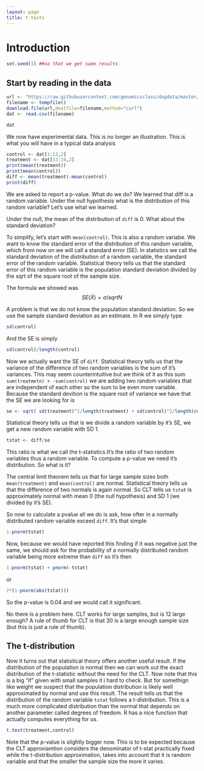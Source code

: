 ```yaml
---
layout: page
title: t-tests
---
```


# Introduction

```r
set.seed(1) ##so that we get same results
```

## Start by reading in the data
```r
url <- "https://raw.githubusercontent.com/genomicsclass/dagdata/master/inst/extdata/femaleMiceWeights.csv"
filename <- tempfile()
download.file(url,destfile=filename,method="curl")
dat <- read.csv(filename)
```


```r
dat
```

We now have experimental data. This is no longer an illustration. This is what you will have in a typical data analysis

```r
control <- dat[1:12,2]
treatment <- dat[13:24,2]
print(mean(treatment))
print(mean(control))
diff <- mean(treatment)-mean(control)
print(diff)
```

We are asked to report a p-value. What do we do?
We learned that diff is a random variable. Under the null hypothesis what is the distribution of this random variable? Let's use what we learned.

Under the null, the mean of the distribution of `diff` is 0. What about the standard deviation? 

To simplify, let's start with `mean(control)`. This is also a random variabe. We want to know the standard error of the distribution of this random variable, which from now on we will call a standard error (SE). In statistics we call the standard deviation of the distribution of a random variable, the standard error of the random variable. Statistical theory tells us that the standard error of this random variable is the population standard deviation divided by the sqrt of the square root of the sample size. 

The formula we showed was
$$ SE(\bar{X}) = \sigma / sqrt{N}$$

A problem is that we do not know the population standard deviation. So we use the sample standard deviation as an estimate. In R we simply type

```r
sd(control)
```

And the SE is simply

```r
sd(control)/length(control)
```

Now we actually want the SE of `diff`. Statistical theory tells us that the variance of the difference of two random variables is the sum of it's variances. This may seem counterintuitive but we think of it as this sum `sum(treatmetn) + -sum(control)` we are adding two random variables that are independent of each other so the sum to be even more variable. Because the standard devition is the square root of variance we have that the SE we are looking for is 

```r
se <- sqrt( sd(treatment)^2/length(treatment) + sd(control)^2/length(control))
```

Statistical theory tells us that is we divide a random variable by it's SE, we get a new random variable with SD 1.

```r
tstat <- diff/se 
```

This ratio is what we call the t-statistics.It's the ratio of two random variables thus a random variable. To compute a p-value we need it's distribution. So what is it?

The central limit theorem tells us that for large sample sizes both `mean(treatment)` and `mean(control)` are normal. Statistical theory tells us that the difference of two normals is again normal. So CLT tells us `tstat` is  approximately normal with mean 0 (the null hypothesis) and SD 1 (we divided by it's SE). 

So now to calculate a pvalue all we do is ask, how ofter in a normally distributed random variable exceed `diff`. It's that simple

```r
1-pnorm(tstat)
```

Now, because we would have reported this finding if it was negative just the same, we should ask for the probability of a normally distributed random variable being more extreme than `diff` so it's then

```r
1-pnorm(tstat) + pnorm(-tstat)
```
or 
```r
2*(1-pnorm(abs(tstat)))
```

So the p-value is 0.04 and we would call it significant.

No there is a problem here. CLT works for large samples, but is 12 large enough? A rule of thumb for CLT is that 30 is a large enough sample size (but this is just a rule of thumb). 

## The t-distribution
Now it turns out that statistical theory offers another useful result. If the distribution of the population is normal then we can work out the exact distribution of the t-statistic without the need for the CLT. Now note that this is a big "if" given with small samples it i hard to check. But for somethign like weight we suspect that the population distribution is likely well approximated by normal and use this result. The result tells us that the distribution of the random variable `tstat` follows a t-distribution. This is a much more complicated distribution than the normal that depends on another parameter called degrees of freedom. R has a nice function that actually computes everything for us.

```r
t.test(treatment,control)
```

Note that the p-value is slightly bigger now. This is to be expected because the CLT approxiamtion considers the denominator of t-stat practically fixed while the t-distribution approximation, takes into account that it is random variable and that the smaller the sample size the more it varies.






















